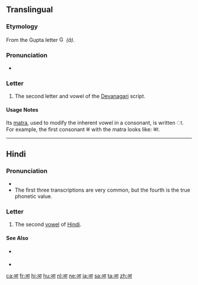 {{character info/new|image=File:Deva-ā.png}}
==Translingual==
{{attention|sa}} <!--Each language which uses Devanagari should have its own section-->

===Etymology===
From the Gupta letter [[File:Gupta_allahabad_aa.svg|15px]] ''(ā)''.

===Pronunciation===
* {{IPA|/aː/|lang=mul}}

===Letter===
{{mul-Deva|ā}}

# The second letter and vowel of the [[Devanagari]] script.

====Usage Notes====
Its [[matra]], used to modify the inherent vowel in a consonant, is written ा. For example, the first consonant क with the matra looks like: का.

----

==Hindi==

===Pronunciation===
* {{IPA|/aː/|/a/|/ɑː/|[äː]|lang=hi}}
* The first three transcriptions are very common, but the fourth is the true phonetic value.

===Letter===
{{head|hi|letter|tr=ā}}

# The second [[vowel]] of [[Hindi]].

====See Also====
* {{sense|matra}} {{l|hi|ा|tr=ā}}
* {{list:Devanagari script letters/hi}}

[[ca:आ]]
[[fr:आ]]
[[hi:आ]]
[[hu:आ]]
[[nl:आ]]
[[ne:आ]]
[[ja:आ]]
[[sa:आ]]
[[ta:आ]]
[[zh:आ]]